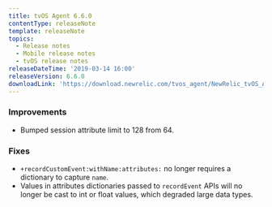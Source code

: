 ```yaml
---
title: tvOS Agent 6.6.0
contentType: releaseNote
template: releaseNote
topics:
  - Release notes
  - Mobile release notes
  - tvOS release notes
releaseDateTime: '2019-03-14 16:00'
releaseVersion: 6.6.0
downloadLink: 'https://download.newrelic.com/tvos_agent/NewRelic_tvOS_Agent_6.6.0.zip'
---
```


### Improvements

* Bumped session attribute limit to 128 from 64.

### Fixes

* `+recordCustomEvent:withName:attributes:` no longer requires a dictionary to capture `name`.
* Values in attributes dictionaries passed to `recordEvent` APIs will no longer be cast to int or float values, which degraded large data types.
